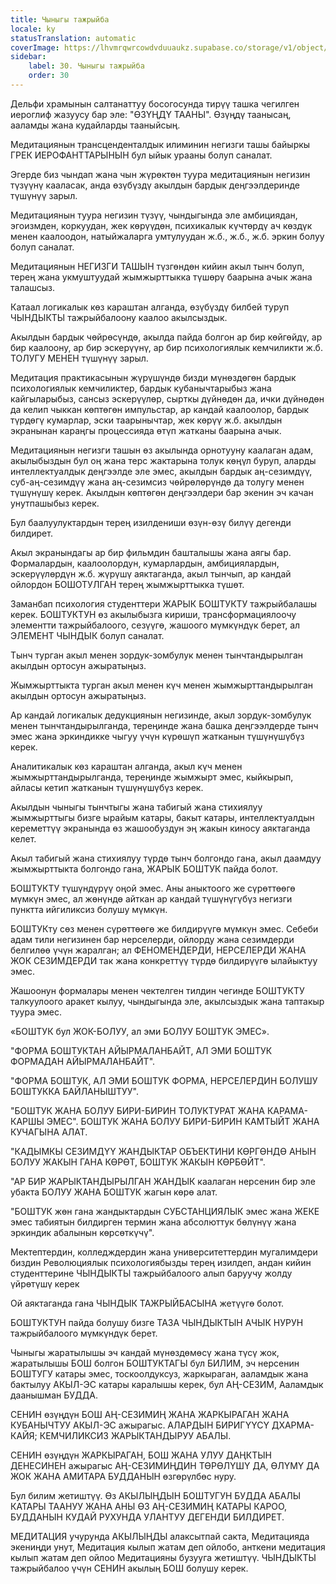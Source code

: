 ```yaml
---
title: Чыныгы тажрыйба
locale: ky
statusTranslation: automatic
coverImage: https://lhvmrqwrcowdvduuaukz.supabase.co/storage/v1/object/public/strapi-uploads/small_cover-educacion-fundamental.webp-2d51a7828a2b1309555be27f7e2a61a0.webp
sidebar:
    label: 30. Чыныгы тажрыйба
    order: 30
---
```

Дельфи храмынын салтанаттуу босогосунда тирүү ташка чегилген иероглиф жазуусу бар эле: "ӨЗҮҢДҮ ТААНЫ". Өзүңдү таанысаң, ааламды жана кудайларды тааныйсың.

Медитациянын трансценденталдык илиминин негизги ташы байыркы ГРЕК ИЕРОФАНТТАРЫНЫН бул ыйык урааны болуп саналат.

Эгерде биз чындап жана чын жүрөктөн туура медитациянын негизин түзүүнү кааласак, анда өзүбүздү акылдын бардык деңгээлдеринде түшүнүү зарыл.

Медитациянын туура негизин түзүү, чындыгында эле амбициядан, эгоизмден, коркуудан, жек көрүүдөн, психикалык күчтөрдү ач көздүк менен каалоодон, натыйжаларга умтулуудан ж.б., ж.б., ж.б. эркин болуу болуп саналат.

Медитациянын НЕГИЗГИ ТАШЫН түзгөндөн кийин акыл тынч болуп, терең жана укмуштуудай жымжырттыкка түшөрү баарына ачык жана талашсыз.

Катаал логикалык көз караштан алганда, өзүбүздү билбей туруп ЧЫНДЫКТЫ тажрыйбалоону каалоо акылсыздык.

Акылдын бардык чөйрөсүндө, акылда пайда болгон ар бир көйгөйдү, ар бир каалоону, ар бир эскерүүнү, ар бир психологиялык кемчиликти ж.б. ТОЛУГУ МЕНЕН түшүнүү зарыл.

Медитация практикасынын жүрүшүндө бизди мүнөздөгөн бардык психологиялык кемчиликтер, бардык кубанычтарыбыз жана кайгыларыбыз, сансыз эскерүүлөр, сырткы дүйнөдөн да, ички дүйнөдөн да келип чыккан көптөгөн импульстар, ар кандай каалоолор, бардык түрдөгү кумарлар, эски таарынычтар, жек көрүү ж.б. акылдын экранынан караңгы процессияда өтүп жатканы баарына ачык.

Медитациянын негизги ташын өз акылында орнотууну каалаган адам, акылыбыздын бул оң жана терс жактарына толук көңүл буруп, аларды интеллектуалдык деңгээлде эле эмес, акылдын бардык аң-сезимдүү, суб-аң-сезимдүү жана аң-сезимсиз чөйрөлөрүндө да толугу менен түшүнүшү керек. Акылдын көптөгөн деңгээлдери бар экенин эч качан унутпашыбыз керек.

Бул баалуулуктардын терең изилдениши өзүн-өзү билүү дегенди билдирет.

Акыл экранындагы ар бир фильмдин башталышы жана аягы бар. Формалардын, каалоолордун, кумарлардын, амбициялардын, эскерүүлөрдүн ж.б. жүрүшү аяктаганда, акыл тынчып, ар кандай ойлордон БОШОТУЛГАН терең жымжырттыкка түшөт.

Заманбап психология студенттери ЖАРЫК БОШТУКТУ тажрыйбалашы керек. БОШТУКТУН өз акылыбызга кириши, трансформациялоочу элементти тажрыйбалоого, сезүүгө, жашоого мүмкүндүк берет, ал ЭЛЕМЕНТ ЧЫНДЫК болуп саналат.

Тынч турган акыл менен зордук-зомбулук менен тынчтандырылган акылдын ортосун ажыратыңыз.

Жымжырттыкта турган акыл менен күч менен жымжырттандырылган акылдын ортосун ажыратыңыз.

Ар кандай логикалык дедукциянын негизинде, акыл зордук-зомбулук менен тынчтандырылганда, тереңинде жана башка деңгээлдерде тынч эмес жана эркиндикке чыгуу үчүн күрөшүп жатканын түшүнүшүбүз керек.

Аналитикалык көз караштан алганда, акыл күч менен жымжырттандырылганда, тереңинде жымжырт эмес, кыйкырып, айласы кетип жатканын түшүнүшүбүз керек.

Акылдын чыныгы тынчтыгы жана табигый жана стихиялуу жымжырттыгы бизге ырайым катары, бакыт катары, интеллектуалдын кереметтүү экранында өз жашообуздун эң жакын киносу аяктаганда келет.

Акыл табигый жана стихиялуу түрдө тынч болгондо гана, акыл даамдуу жымжырттыкта болгондо гана, ЖАРЫК БОШТУК пайда болот.

БОШТУКТУ түшүндүрүү оңой эмес. Аны аныктоого же сүрөттөөгө мүмкүн эмес, ал жөнүндө айткан ар кандай түшүнүгүбүз негизги пунктта ийгиликсиз болушу мүмкүн.

БОШТУКту сөз менен сүрөттөөгө же билдирүүгө мүмкүн эмес. Себеби адам тили негизинен бар нерселерди, ойлорду жана сезимдерди белгилөө үчүн жаралган; ал ФЕНОМЕНДЕРДИ, НЕРСЕЛЕРДИ ЖАНА ЖОК СЕЗИМДЕРДИ так жана конкреттүү түрдө билдирүүгө ылайыктуу эмес.

Жашоонун формалары менен чектелген тилдин чегинде БОШТУКТУ талкуулоого аракет кылуу, чындыгында эле, акылсыздык жана таптакыр туура эмес.

«БОШТУК бул ЖОК-БОЛУУ, ал эми БОЛУУ БОШТУК ЭМЕС».

"ФОРМА БОШТУКТАН АЙЫРМАЛАНБАЙТ, АЛ ЭМИ БОШТУК ФОРМАДАН АЙЫРМАЛАНБАЙТ".

"ФОРМА БОШТУК, АЛ ЭМИ БОШТУК ФОРМА, НЕРСЕЛЕРДИН БОЛУШУ БОШТУККА БАЙЛАНЫШТУУ".

"БОШТУК ЖАНА БОЛУУ БИРИ-БИРИН ТОЛУКТУРАТ ЖАНА КАРАМА-КАРШЫ ЭМЕС". БОШТУК ЖАНА БОЛУУ БИРИ-БИРИН КАМТЫЙТ ЖАНА КУЧАГЫНА АЛАТ.

"КАДЫМКЫ СЕЗИМДҮҮ ЖАНДЫКТАР ОБЪЕКТИНИ КӨРГӨНДӨ АНЫН БОЛУУ ЖАКЫН ГАНА КӨРӨТ, БОШТУК ЖАКЫН КӨРБӨЙТ".

"АР БИР ЖАРЫКТАНДЫРЫЛГАН ЖАНДЫК каалаган нерсенин бир эле убакта БОЛУУ ЖАНА БОШТУК жагын көрө алат.

"БОШТУК жөн гана жандыктардын СУБСТАНЦИЯЛЫК эмес жана ЖЕКЕ эмес табиятын билдирген термин жана абсолюттук бөлүнүү жана эркиндик абалынын көрсөткүчү".

Мектептердин, колледждердин жана университеттердин мугалимдери биздин Революциялык психологиябызды терең изилдеп, андан кийин студенттерине ЧЫНДЫКТЫ тажрыйбалоого алып баруучу жолду үйрөтүшү керек

Ой аяктаганда гана ЧЫНДЫК ТАЖРЫЙБАСЫНА жетүүгө болот.

БОШТУКТУН пайда болушу бизге ТАЗА ЧЫНДЫКТЫН АЧЫК НУРУН тажрыйбалоого мүмкүндүк берет.

Чыныгы жаратылышы эч кандай мүнөздөмөсү жана түсү жок, жаратылышы БОШ болгон БОШТУКТАГЫ бул БИЛИМ, эч нерсенин БОШТУГУ катары эмес, тоскоолдуксуз, жаркыраган, ааламдык жана бактылуу АКЫЛ-ЭС катары каралышы керек, бул АҢ-СЕЗИМ, Ааламдык даанышман БУДДА.

СЕНИН өзүңдүн БОШ АҢ-СЕЗИМИҢ ЖАНА ЖАРКЫРАГАН ЖАНА КУБАНЫЧТУУ АКЫЛ-ЭС ажырагыс. АЛАРДЫН БИРИГҮҮСҮ ДХАРМА-КАЙЯ; КЕМЧИЛИКСИЗ ЖАРЫКТАНДЫРУУ АБАЛЫ.

СЕНИН өзүңдүн ЖАРКЫРАГАН, БОШ ЖАНА УЛУУ ДАҢКТЫН ДЕНЕСИНЕН ажырагыс АҢ-СЕЗИМИҢДИН ТӨРӨЛҮШҮ ДА, ӨЛҮМҮ ДА ЖОК ЖАНА АМИТАРА БУДДАНЫН өзгөрүлбөс нуру.

Бул билим жетиштүү. Өз АКЫЛЫҢДЫН БОШТУГУН БУДДА АБАЛЫ КАТАРЫ ТААНУУ ЖАНА АНЫ ӨЗ АҢ-СЕЗИМИҢ КАТАРЫ КАРОО, БУДДАНЫН КУДАЙ РУХУНДА УЛАНТУУ ДЕГЕНДИ БИЛДИРЕТ.

МЕДИТАЦИЯ учурунда АКЫЛЫҢДЫ алаксытпай сакта, Медитацияда экениңди унут, Медитация кылып жатам деп ойлобо, анткени медитация кылып жатам деп ойлоо Медитацияны бузууга жетиштүү. ЧЫНДЫКТЫ тажрыйбалоо үчүн СЕНИН акылың БОШ болушу керек.

